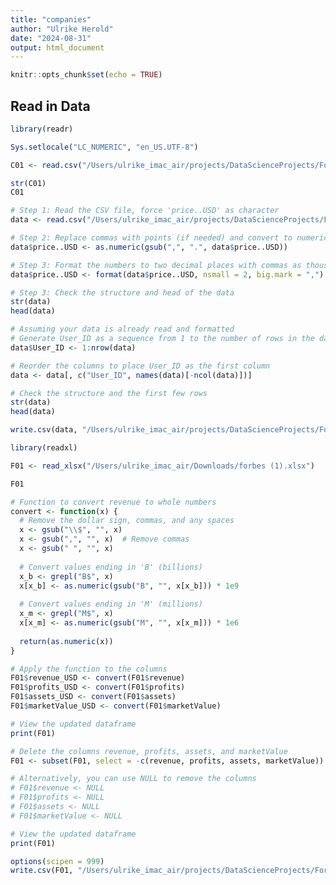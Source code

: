 ```yaml
---
title: "companies"
author: "Ulrike Herold"
date: "2024-08-31"
output: html_document
---
```


```r
knitr::opts_chunk$set(echo = TRUE)
```

## Read in Data

```r
library(readr)

Sys.setlocale("LC_NUMERIC", "en_US.UTF-8")

C01 <- read.csv("/Users/ulrike_imac_air/projects/DataScienceProjects/Forbes/Companies/companies_raw/01_CompaniesRankedByMarketCap.csv", stringsAsFactors = FALSE)

str(C01)
C01
```



```r
# Step 1: Read the CSV file, force 'price..USD' as character
data <- read.csv("/Users/ulrike_imac_air/projects/DataScienceProjects/Forbes/Companies/companies_raw/01_CompaniesRankedByMarketCap.csv", stringsAsFactors = FALSE, colClasses = c("price..USD" = "character"))

# Step 2: Replace commas with points (if needed) and convert to numeric
data$price..USD <- as.numeric(gsub(",", ".", data$price..USD))

# Step 3: Format the numbers to two decimal places with commas as thousand separators
data$price..USD <- format(data$price..USD, nsmall = 2, big.mark = ",")

# Step 3: Check the structure and head of the data
str(data)
head(data)

```

```r
# Assuming your data is already read and formatted
# Generate User_ID as a sequence from 1 to the number of rows in the dataframe
data$User_ID <- 1:nrow(data)

# Reorder the columns to place User_ID as the first column
data <- data[, c("User_ID", names(data)[-ncol(data)])]

# Check the structure and the first few rows
str(data)
head(data)
```

```r
write.csv(data, "/Users/ulrike_imac_air/projects/DataScienceProjects/Forbes/Companies/companies_raw/01_CompaniesRankedByMarketCap_cleaned.csv", row.names = FALSE)
```


```r
library(readxl)

F01 <- read_xlsx("/Users/ulrike_imac_air/Downloads/forbes (1).xlsx")

F01
```

```r
# Function to convert revenue to whole numbers
convert <- function(x) {
  # Remove the dollar sign, commas, and any spaces
  x <- gsub("\\$", "", x)
  x <- gsub(",", "", x)  # Remove commas
  x <- gsub(" ", "", x)
  
  # Convert values ending in 'B' (billions)
  x_b <- grepl("B$", x)
  x[x_b] <- as.numeric(gsub("B", "", x[x_b])) * 1e9
  
  # Convert values ending in 'M' (millions)
  x_m <- grepl("M$", x)
  x[x_m] <- as.numeric(gsub("M", "", x[x_m])) * 1e6
  
  return(as.numeric(x))
}

# Apply the function to the columns
F01$revenue_USD <- convert(F01$revenue)
F01$profits_USD <- convert(F01$profits)
F01$assets_USD <- convert(F01$assets)
F01$marketValue_USD <- convert(F01$marketValue)

# View the updated dataframe
print(F01)

```

```r
# Delete the columns revenue, profits, assets, and marketValue
F01 <- subset(F01, select = -c(revenue, profits, assets, marketValue))

# Alternatively, you can use NULL to remove the columns
# F01$revenue <- NULL
# F01$profits <- NULL
# F01$assets <- NULL
# F01$marketValue <- NULL

# View the updated dataframe
print(F01)

```

```r
options(scipen = 999)
write.csv(F01, "/Users/ulrike_imac_air/projects/DataScienceProjects/Forbes/Companies/companies_raw/Forbes_companies_2024_new.csv", row.names = FALSE)
```

